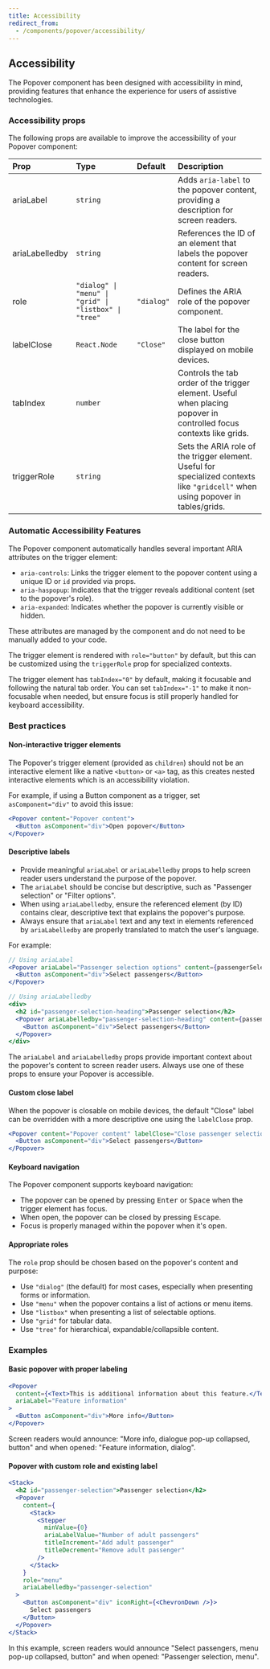 ```yaml
---
title: Accessibility
redirect_from:
  - /components/popover/accessibility/
---
```


## Accessibility

The Popover component has been designed with accessibility in mind, providing features that enhance the experience for users of assistive technologies.

### Accessibility props

The following props are available to improve the accessibility of your Popover component:

| Prop           | Type                                                  | Default    | Description                                                                                                                      |
| :------------- | :---------------------------------------------------- | :--------- | :------------------------------------------------------------------------------------------------------------------------------- |
| ariaLabel      | `string`                                              |            | Adds `aria-label` to the popover content, providing a description for screen readers.                                            |
| ariaLabelledby | `string`                                              |            | References the ID of an element that labels the popover content for screen readers.                                              |
| role           | `"dialog" \| "menu" \| "grid" \| "listbox" \| "tree"` | `"dialog"` | Defines the ARIA role of the popover component.                                                                                  |
| labelClose     | `React.Node`                                          | `"Close"`  | The label for the close button displayed on mobile devices.                                                                      |
| tabIndex       | `number`                                              |            | Controls the tab order of the trigger element. Useful when placing popover in controlled focus contexts like grids.              |
| triggerRole    | `string`                                              |            | Sets the ARIA role of the trigger element. Useful for specialized contexts like `"gridcell"` when using popover in tables/grids. |

### Automatic Accessibility Features

The Popover component automatically handles several important ARIA attributes on the trigger element:

- `aria-controls`: Links the trigger element to the popover content using a unique ID or `id` provided via props.
- `aria-haspopup`: Indicates that the trigger reveals additional content (set to the popover's role).
- `aria-expanded`: Indicates whether the popover is currently visible or hidden.

These attributes are managed by the component and do not need to be manually added to your code.

The trigger element is rendered with `role="button"` by default, but this can be customized using the `triggerRole` prop for specialized contexts.

The trigger element has `tabIndex="0"` by default, making it focusable and following the natural tab order. You can set `tabIndex="-1"` to make it non-focusable when needed, but ensure focus is still properly handled for keyboard accessibility.

### Best practices

#### Non-interactive trigger elements

The Popover's trigger element (provided as `children`) should not be an interactive element like a native `<button>` or `<a>` tag, as this creates nested interactive elements which is an accessibility violation.

For example, if using a Button component as a trigger, set `asComponent="div"` to avoid this issue:

```jsx
<Popover content="Popover content">
  <Button asComponent="div">Open popover</Button>
</Popover>
```

#### Descriptive labels

- Provide meaningful `ariaLabel` or `ariaLabelledby` props to help screen reader users understand the purpose of the popover.
- The `ariaLabel` should be concise but descriptive, such as "Passenger selection" or "Filter options".
- When using `ariaLabelledby`, ensure the referenced element (by ID) contains clear, descriptive text that explains the popover's purpose.
- Always ensure that `ariaLabel` text and any text in elements referenced by `ariaLabelledby` are properly translated to match the user's language.

For example:

```jsx
// Using ariaLabel
<Popover ariaLabel="Passenger selection options" content={passengerSelectionContent}>
  <Button asComponent="div">Select passengers</Button>
</Popover>
```

```jsx
// Using ariaLabelledby
<div>
  <h2 id="passenger-selection-heading">Passenger selection</h2>
  <Popover ariaLabelledby="passenger-selection-heading" content={passengerSelectionContent}>
    <Button asComponent="div">Select passengers</Button>
  </Popover>
</div>
```

The `ariaLabel` and `ariaLabelledby` props provide important context about the popover's content to screen reader users. Always use one of these props to ensure your Popover is accessible.

#### Custom close label

When the popover is closable on mobile devices, the default "Close" label can be overridden with a more descriptive one using the `labelClose` prop.

```jsx
<Popover content="Popover content" labelClose="Close passenger selection">
  <Button asComponent="div">Select passengers</Button>
</Popover>
```

#### Keyboard navigation

The Popover component supports keyboard navigation:

- The popover can be opened by pressing <kbd>Enter</kbd> or <kbd>Space</kbd> when the trigger element has focus.
- When open, the popover can be closed by pressing <kbd>Escape</kbd>.
- Focus is properly managed within the popover when it's open.

#### Appropriate roles

The `role` prop should be chosen based on the popover's content and purpose:

- Use `"dialog"` (the default) for most cases, especially when presenting forms or information.
- Use `"menu"` when the popover contains a list of actions or menu items.
- Use `"listbox"` when presenting a list of selectable options.
- Use `"grid"` for tabular data.
- Use `"tree"` for hierarchical, expandable/collapsible content.

### Examples

#### Basic popover with proper labeling

```jsx
<Popover
  content={<Text>This is additional information about this feature.</Text>}
  ariaLabel="Feature information"
>
  <Button asComponent="div">More info</Button>
</Popover>
```

Screen readers would announce: "More info, dialogue pop-up collapsed, button" and when opened: "Feature information, dialog".

#### Popover with custom role and existing label

```jsx
<Stack>
  <h2 id="passenger-selection">Passenger selection</h2>
  <Popover
    content={
      <Stack>
        <Stepper
          minValue={0}
          ariaLabelValue="Number of adult passengers"
          titleIncrement="Add adult passenger"
          titleDecrement="Remove adult passenger"
        />
      </Stack>
    }
    role="menu"
    ariaLabelledby="passenger-selection"
  >
    <Button asComponent="div" iconRight={<ChevronDown />}>
      Select passengers
    </Button>
  </Popover>
</Stack>
```

In this example, screen readers would announce "Select passengers, menu pop-up collapsed, button" and when opened: "Passenger selection, menu".
